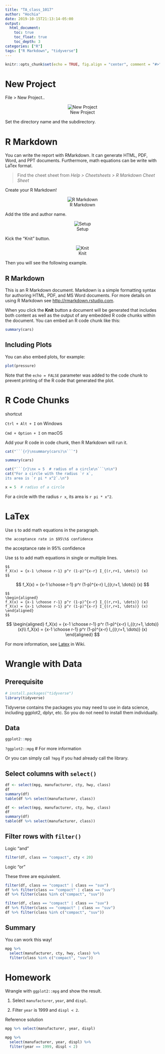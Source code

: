 ```yaml
---
title: "TA_class_1017"
author: "Hochia"
date: 2019-10-15T21:13:14-05:00
output: 
  html_document:
    toc: true
    toc_float: true
    toc_depth: 3
categories: ["R"]
tags: ["R Markdown", "tidyverse"]
---
```


```r
knitr::opts_chunk$set(echo = TRUE, fig.align = "center", comment = "#>", cache = FALSE)
```

# New Project

File > New Project..

<center>

![New Project][p0]

[p0]: fig_00.png

</center>

Set the directory name and the subdirectory.

# R Markdown

You can write the report with RMarkdown. It can generate HTML, PDF, Word, and PPT documents. Furthermore, math equations can be write with LaTex format.

> Find the cheet sheet from *Help > Cheetsheets > R Markdown Cheet Sheet*

Create your R Markdown!

<center>

![R Markdown][p1]

[p1]: fig_01.png

</center>

Add the title and author name.

<center>

![Setup][p2]

[p2]: fig_02.png

</center>

Kick the "Knit" button.

<center>

![Knit][p3]

[p3]: fig_03.png

</center>

Then you will see the following example.

## R Markdown

This is an R Markdown document. Markdown is a simple formatting syntax for authoring HTML, PDF, and MS Word documents. For more details on using R Markdown see <http://rmarkdown.rstudio.com>.

When you click the **Knit** button a document will be generated that includes both content as well as the output of any embedded R code chunks within the document. You can embed an R code chunk like this:

```r
summary(cars)
```

## Including Plots

You can also embed plots, for example:

```r
plot(pressure)
```

Note that the `echo = FALSE` parameter was added to the code chunk to prevent printing of the R code that generated the plot.

# R Code Chunks

shortcut 

`Ctrl + Alt + I` on Windows

`Cmd + Option + I` on macOS

Add your R code in code chunk, then R Markdown will run it.

```r
cat("```{r}\nsummary(cars)\n```")
```

```r
summary(cars)
```

```r
cat("```{r}\nx = 5  # radius of a circle\n```\n\n")
cat("For a circle with the radius `r x`,
its area is `r pi * x^2`.\n")
```

```r
x = 5  # radius of a circle
```

For a circle with the radius `r x`,
its area is `r pi * x^2`.

# LaTex

Use `$` to add math equations in the paragraph.

`the acceptance rate in $95\%$ confidence`

the acceptance rate in $95\%$ confidence


Use `$$` to add math equations in single or multiple lines.

```
$$
f_X(x) = {x-1 \choose r-1} p^r (1-p)^{x-r} I_{(r,r+1, \dots)} (x)
$$
```

$$
f_X(x) = {x-1 \choose r-1} p^r (1-p)^{x-r} I_{(r,r+1, \dots)} (x)
$$

```
$$
\begin{aligned}
f_X(x) = {x-1 \choose r-1} p^r (1-p)^{x-r} I_{(r,r+1, \dots)} (x)
f_X(x) = {x-1 \choose r-1} p^r (1-p)^{x-r} I_{(r,r+1, \dots)} (x)
\end{aligned}
$$
```

$$
\begin{aligned}
f_X(x) = {x-1 \choose r-1} p^r (1-p)^{x-r} I_{(r,r+1, \dots)} (x)\\
f_X(x) = {x-1 \choose r-1} p^r (1-p)^{x-r} I_{(r,r+1, \dots)} (x)
\end{aligned}
$$

For more information, see [Latex](https://latex.wikia.org/wiki/List_of_LaTeX_symbols) in Wiki.

# Wrangle with Data

## Prerequisite

```r
# install.packages("tidyverse")
library(tidyverse)
```

Tidyverse contains the packages you may need to use in data science, including ggplot2, dplyr, etc. So you do not need to install them individually.

## Data

```r
ggplot2::mpg
```

`?ggplot2::mpg` # For more information

Or you can simply call `?mpg` if you had already call the library.

## Select columns with `select()`

```r
df <- select(mpg, manufacturer, cty, hwy, class)
df
summary(df)
table(df %>% select(manufacturer, class))
```

```r
df <- select(mpg, manufacturer, cty, hwy, class)
df
summary(df)
table(df %>% select(manufacturer, class))
```

## Filter rows with `filter()`

Logic "and"

```r
filter(df, class == "compact", cty < 20)
```


Logic "or"

These three are equivalent.

```r
filter(df, class == "compact" | class == "suv")
df %>% filter(class == "compact" | class == "suv")
df %>% filter(class %in% c("compact", "suv"))
```

```r
filter(df, class == "compact" | class == "suv")
df %>% filter(class == "compact" | class == "suv")
df %>% filter(class %in% c("compact", "suv"))
```

## Summary

You can work this way!

```r
mpg %>%
  select(manufacturer, cty, hwy, class) %>%
  filter(class %in% c("compact", "suv"))
```


# Homework

Wrangle with `ggplot2::mpg` and show the result.

1. Select `manufacturer`, `year`, and `displ`.

2. Filter `year` is 1999 and  `displ < 2`.

Reference solution

```r
mpg %>% select(manufacturer, year, displ)

mpg %>% 
  select(manufacturer, year, displ) %>%
  filter(year == 1999, displ < 2)
```








